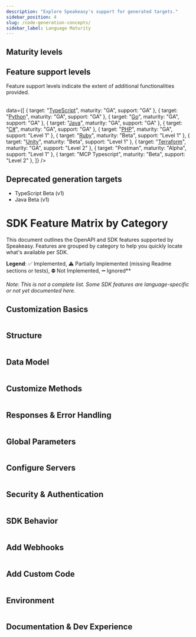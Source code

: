 ```yaml
---
description: "Explore Speakeasy's support for generated targets."
sidebar_position: 4
slug: /code-generation-concepts/
sidebar_label: Language Maturity
---
```




## Maturity levels

<Table
  data={[
    { level: "Alpha", description: "An early preview of upcoming features intended for gathering feedback. Alpha versions are less complete and likely to be unstable, with frequent updates and significant changes." },
    { level: "Beta", description: "A pre-release version that includes many features of GA but is still subject to significant modifications based on user feedback. The interface is considered stable enough for testing." },
    { level: "General availability (GA)", description: "A fully supported release that includes all functionalities altering the type interface from OpenAPI Specification keywords (for example, [oneOf](/docs/customize-sdks/oneof))." }
  ]}
  columns={[
    { key: "level", header: "Maturity level" },
    { key: "description", header: "Description" }
  ]}
/>

## Feature support levels

Feature support levels indicate the extent of additional functionalities provided.
<Table
 columns={[{"key": "target", header: "Target"}, {key: "maturity", header: "Maturity level"}, {key: "support", header: "Feature support level"}]}

 data={[    { target: "[TypeScript](/docs/languages/typescript/methodology-ts)", maturity: "GA", support: "GA"    },
    { target: "[Python](/docs/languages/python/methodology-python)", maturity: "GA", support: "GA"    },
    { target: "[Go](/docs/languages/golang/methodology-go)", maturity: "GA", support: "GA"    },
    { target: "[Java](/docs/languages/java/methodology-java)", maturity: "GA", support: "GA"    },
    { target: "[C#](/docs/languages/csharp/methodology-csharp)", maturity: "GA", support: "GA"    },
    { target: "[PHP](/docs/languages/php/methodology-php)", maturity: "GA", support: "Level 1"    },
    { target: "[Ruby](/docs/languages/ruby/methodology-ruby)", maturity: "Beta", support: "Level 1"    },
    { target: "[Unity](/docs/languages/unity/methodology-unity)", maturity: "Beta", support: "Level 1"    },
    { target: "[Terraform](/docs/create-terraform)", maturity: "GA", support: "Level 2"    },
    { target: "Postman", maturity: "Alpha", support: "Level 1"    },
    { target: "MCP Typescript", maturity: "Beta", support: "Level 2"    },
  ]}
/>

## Deprecated generation targets

* TypeScript Beta (v1)
* Java Beta (v1)

# SDK Feature Matrix by Category

This document outlines the OpenAPI and SDK features supported by Speakeasy. Features are grouped by category to help you quickly locate what's available per SDK.

**Legend**: ✅ Implemented, ⚠️ Partially Implemented (missing Readme sections or tests), ⛔ Not Implemented, ➖ Ignored**

_Note: This is not a complete list. Some SDK features are language-specific or not yet documented here._

## Customization Basics

<Table
  columns={[{ key: "feature", header: "Feature" },
    { key: "typescript", header: "TypeScript" },
    { key: "python", header: "Python" },
    { key: "go", header: "Go" },
    { key: "java", header: "Java" },
    { key: "csharp", header: "C#" },
    { key: "php", header: "PHP" },
    { key: "ruby", header: "Ruby" },
    { key: "unity", header: "Unity" },
    { key: "terraform", header: "Terraform" },
    { key: "postman", header: "Postman" },
    { key: "mcp-typescript", header: "MCP Typescript" },
  ]}
  data={[
    { feature: "`callbacks`", typescript: "✅", python: "✅", go: "✅", java: "✅", csharp: "✅", php: "✅", ruby: "✅", unity: "✅", terraform: "✅", postman: "⛔", mcp-typescript: "⛔" },
    { feature: "`core`", typescript: "✅", python: "✅", go: "✅", java: "✅", csharp: "✅", php: "✅", ruby: "✅", unity: "✅", terraform: "✅", postman: "✅", mcp-typescript: "⚠️" },
  ]}
/>

## Structure

<Table
  columns={[{ key: "feature", header: "Feature" },
    { key: "typescript", header: "TypeScript" },
    { key: "python", header: "Python" },
    { key: "go", header: "Go" },
    { key: "java", header: "Java" },
    { key: "csharp", header: "C#" },
    { key: "php", header: "PHP" },
    { key: "ruby", header: "Ruby" },
    { key: "unity", header: "Unity" },
    { key: "terraform", header: "Terraform" },
    { key: "postman", header: "Postman" },
    { key: "mcp-typescript", header: "MCP Typescript" },
  ]}
  data={[
    { feature: "`groups`", typescript: "✅", python: "✅", go: "✅", java: "✅", csharp: "✅", php: "✅", ruby: "✅", unity: "✅", terraform: "✅", postman: "✅", mcp-typescript: "⛔" },
    { feature: "`ignores`", typescript: "✅", python: "✅", go: "✅", java: "✅", csharp: "✅", php: "✅", ruby: "✅", unity: "✅", terraform: "✅", postman: "✅", mcp-typescript: "✅" },
    { feature: "`includes`", typescript: "✅", python: "✅", go: "✅", java: "✅", csharp: "✅", php: "✅", ruby: "✅", unity: "✅", terraform: "✅", postman: "✅", mcp-typescript: "⛔" },
    { feature: "`nameOverrides`", typescript: "✅", python: "✅", go: "✅", java: "✅", csharp: "✅", php: "✅", ruby: "✅", unity: "✅", terraform: "✅", postman: "✅", mcp-typescript: "✅" },
    { feature: "`multiLevelTagging`", typescript: "✅", python: "✅", go: "✅", java: "✅", csharp: "✅", php: "✅", ruby: "✅", unity: "✅", terraform: "✅", postman: "✅", mcp-typescript: "⛔" },
  ]}
/>

## Data Model

<Table
  columns={[{ key: "feature", header: "Feature" },
    { key: "typescript", header: "TypeScript" },
    { key: "python", header: "Python" },
    { key: "go", header: "Go" },
    { key: "java", header: "Java" },
    { key: "csharp", header: "C#" },
    { key: "php", header: "PHP" },
    { key: "ruby", header: "Ruby" },
    { key: "unity", header: "Unity" },
    { key: "terraform", header: "Terraform" },
    { key: "postman", header: "Postman" },
    { key: "mcp-typescript", header: "MCP Typescript" },
  ]}
  data={[
    { feature: "`disallowCircularRefs`", typescript: "⛔", python: "⛔", go: "⛔", java: "⛔", csharp: "⛔", php: "⛔", ruby: "⛔", unity: "⛔", terraform: "✅", postman: "⛔", mcp-typescript: "⛔" },
    { feature: "`enums`", typescript: "✅", python: "✅", go: "✅", java: "✅", csharp: "✅", php: "✅", ruby: "✅", unity: "✅", terraform: "✅", postman: "✅", mcp-typescript: "✅" },
    { feature: "`typeOverrides`", typescript: "✅", python: "✅", go: "✅", java: "✅", csharp: "✅", php: "✅", ruby: "✅", unity: "✅", terraform: "✅", postman: "✅", mcp-typescript: "✅" },
    { feature: "`constsAndDefaults`", typescript: "✅", python: "✅", go: "✅", java: "✅", csharp: "✅", php: "✅", ruby: "✅", unity: "⛔", terraform: "✅", postman: "✅", mcp-typescript: "✅" },
    { feature: "`nullables`", typescript: "✅", python: "✅", go: "✅", java: "✅", csharp: "✅", php: "✅", ruby: "✅", unity: "⛔", terraform: "⛔", postman: "⛔", mcp-typescript: "✅" },
    { feature: "`unions`", typescript: "✅", python: "✅", go: "✅", java: "✅", csharp: "✅", php: "✅", ruby: "✅", unity: "✅", terraform: "✅", postman: "⛔", mcp-typescript: "✅" },
    { feature: "`bigint`", typescript: "✅", python: "✅", go: "✅", java: "✅", csharp: "✅", php: "✅", ruby: "⛔", unity: "✅", terraform: "⛔", postman: "✅", mcp-typescript: "✅" },
    { feature: "`decimal`", typescript: "✅", python: "✅", go: "✅", java: "✅", csharp: "✅", php: "✅", ruby: "⛔", unity: "✅", terraform: "⛔", postman: "✅", mcp-typescript: "✅" },
    { feature: "`sets`", typescript: "⛔", python: "⛔", go: "⛔", java: "⛔", csharp: "⛔", php: "⛔", ruby: "⛔", unity: "⛔", terraform: "✅", postman: "⛔", mcp-typescript: "⛔" },
    { feature: "`sliceUnions`", typescript: "✅", python: "✅", go: "✅", java: "✅", csharp: "✅", php: "✅", ruby: "⛔", unity: "⛔", terraform: "⛔", postman: "⛔", mcp-typescript: "✅" },
    { feature: "`additionalProperties`", typescript: "✅", python: "✅", go: "✅", java: "✅", csharp: "✅", php: "✅", ruby: "✅", unity: "✅", terraform: "✅", postman: "⛔", mcp-typescript: "✅" },
    { feature: "`openEnums`", typescript: "✅", python: "✅", go: "✅", java: "✅", csharp: "✅", php: "⛔", ruby: "⛔", unity: "⛔", terraform: "⛔", postman: "⛔", mcp-typescript: "✅" },
  ]}
/>

## Customize Methods

<Table
  columns={[{ key: "feature", header: "Feature" },
    { key: "typescript", header: "TypeScript" },
    { key: "python", header: "Python" },
    { key: "go", header: "Go" },
    { key: "java", header: "Java" },
    { key: "csharp", header: "C#" },
    { key: "php", header: "PHP" },
    { key: "ruby", header: "Ruby" },
    { key: "unity", header: "Unity" },
    { key: "terraform", header: "Terraform" },
    { key: "postman", header: "Postman" },
    { key: "mcp-typescript", header: "MCP Typescript" },
  ]}
  data={[
    { feature: "`tagBasedOrdering`", typescript: "⛔", python: "⛔", go: "⛔", java: "⛔", csharp: "⛔", php: "⛔", ruby: "⛔", unity: "⛔", terraform: "⛔", postman: "⛔", mcp-typescript: "⛔" },
    { feature: "`flattening`", typescript: "✅", python: "✅", go: "✅", java: "✅", csharp: "✅", php: "✅", ruby: "✅", unity: "✅", terraform: "✅", postman: "⛔", mcp-typescript: "⛔" },
    { feature: "`methodSecurity`", typescript: "✅", python: "✅", go: "✅", java: "✅", csharp: "✅", php: "✅", ruby: "✅", unity: "✅", terraform: "✅", postman: "✅", mcp-typescript: "✅" },
    { feature: "`methodServerURLs`", typescript: "✅", python: "✅", go: "✅", java: "✅", csharp: "✅", php: "✅", ruby: "✅", unity: "✅", terraform: "✅", postman: "✅", mcp-typescript: "✅" },
    { feature: "`pagination`", typescript: "✅", python: "✅", go: "✅", java: "✅", csharp: "✅", php: "⚠️", ruby: "⚠️", unity: "⚠️", terraform: "✅", postman: "⛔", mcp-typescript: "⛔" },
    { feature: "`retries`", typescript: "✅", python: "✅", go: "✅", java: "✅", csharp: "⚠️", php: "⚠️", ruby: "⚠️", unity: "⛔", terraform: "✅", postman: "⛔", mcp-typescript: "⚠️" },
    { feature: "`defaultEnabledRetries`", typescript: "✅", python: "✅", go: "✅", java: "⛔", csharp: "⛔", php: "⛔", ruby: "⛔", unity: "⛔", terraform: "⛔", postman: "⛔", mcp-typescript: "✅" },
    { feature: "`methodArguments`", typescript: "✅", python: "✅", go: "✅", java: "⛔", csharp: "✅", php: "✅", ruby: "✅", unity: "⛔", terraform: "✅", postman: "⛔", mcp-typescript: "⛔" },
    { feature: "`urlBasedPagination`", typescript: "✅", python: "✅", go: "✅", java: "⛔", csharp: "⛔", php: "✅", ruby: "✅", unity: "⛔", terraform: "✅", postman: "⛔", mcp-typescript: "⛔" },
  ]}
/>

## Responses & Error Handling

<Table
  columns={[{ key: "feature", header: "Feature" },
    { key: "typescript", header: "TypeScript" },
    { key: "python", header: "Python" },
    { key: "go", header: "Go" },
    { key: "java", header: "Java" },
    { key: "csharp", header: "C#" },
    { key: "php", header: "PHP" },
    { key: "ruby", header: "Ruby" },
    { key: "unity", header: "Unity" },
    { key: "terraform", header: "Terraform" },
    { key: "postman", header: "Postman" },
    { key: "mcp-typescript", header: "MCP Typescript" },
  ]}
  data={[
    { feature: "`getRequestBodies`", typescript: "⛔", python: "✅", go: "✅", java: "✅", csharp: "✅", php: "✅", ruby: "✅", unity: "✅", terraform: "✅", postman: "✅", mcp-typescript: "⛔" },
    { feature: "`inputOutputModels`", typescript: "✅", python: "✅", go: "✅", java: "✅", csharp: "✅", php: "✅", ruby: "✅", unity: "✅", terraform: "✅", postman: "⛔", mcp-typescript: "⛔" },
    { feature: "`errors`", typescript: "✅", python: "✅", go: "✅", java: "✅", csharp: "✅", php: "⚠️", ruby: "⚠️", unity: "✅", terraform: "⛔", postman: "✅", mcp-typescript: "⛔" },
    { feature: "`enumUnions`", typescript: "✅", python: "✅", go: "⛔", java: "⛔", csharp: "⛔", php: "⛔", ruby: "⛔", unity: "⛔", terraform: "⛔", postman: "⛔", mcp-typescript: "✅" },
    { feature: "`errorUnions`", typescript: "✅", python: "✅", go: "✅", java: "⛔", csharp: "✅", php: "✅", ruby: "⛔", unity: "⛔", terraform: "⛔", postman: "⛔", mcp-typescript: "✅" },
    { feature: "`responseFormat`", typescript: "✅", python: "✅", go: "✅", java: "⛔", csharp: "✅", php: "✅", ruby: "✅", unity: "⛔", terraform: "⛔", postman: "⛔", mcp-typescript: "✅" },
    { feature: "`jsonlResponses`", typescript: "✅", python: "✅", go: "✅", java: "✅", csharp: "⛔", php: "⛔", ruby: "⛔", unity: "⛔", terraform: "⛔", postman: "⛔", mcp-typescript: "⛔" },
    { feature: "`uploadStreams`", typescript: "✅", python: "✅", go: "✅", java: "✅", csharp: "⛔", php: "⛔", ruby: "⛔", unity: "⛔", terraform: "⛔", postman: "⛔", mcp-typescript: "⛔" },
  ]}
/>

## Global Parameters

<Table
  columns={[{ key: "feature", header: "Feature" },
    { key: "typescript", header: "TypeScript" },
    { key: "python", header: "Python" },
    { key: "go", header: "Go" },
    { key: "java", header: "Java" },
    { key: "csharp", header: "C#" },
    { key: "php", header: "PHP" },
    { key: "ruby", header: "Ruby" },
    { key: "unity", header: "Unity" },
    { key: "terraform", header: "Terraform" },
    { key: "postman", header: "Postman" },
    { key: "mcp-typescript", header: "MCP Typescript" },
  ]}
  data={[
    { feature: "`additionalDependencies`", typescript: "✅", python: "✅", go: "✅", java: "✅", csharp: "✅", php: "✅", ruby: "✅", unity: "⛔", terraform: "✅", postman: "⛔", mcp-typescript: "✅" },
    { feature: "`deepObjectParams`", typescript: "✅", python: "✅", go: "✅", java: "⛔", csharp: "⛔", php: "✅", ruby: "⛔", unity: "⛔", terraform: "✅", postman: "⛔", mcp-typescript: "✅" },
    { feature: "`acceptHeaders`", typescript: "✅", python: "✅", go: "✅", java: "✅", csharp: "⛔", php: "⛔", ruby: "⛔", unity: "⛔", terraform: "⛔", postman: "✅", mcp-typescript: "✅" },
    { feature: "`allowReserved`", typescript: "⛔", python: "⛔", go: "⛔", java: "✅", csharp: "⛔", php: "⛔", ruby: "⛔", unity: "⛔", terraform: "⛔", postman: "⛔", mcp-typescript: "⛔" },
  ]}
/>

## Configure Servers

<Table
  columns={[{ key: "feature", header: "Feature" },
    { key: "typescript", header: "TypeScript" },
    { key: "python", header: "Python" },
    { key: "go", header: "Go" },
    { key: "java", header: "Java" },
    { key: "csharp", header: "C#" },
    { key: "php", header: "PHP" },
    { key: "ruby", header: "Ruby" },
    { key: "unity", header: "Unity" },
    { key: "terraform", header: "Terraform" },
    { key: "postman", header: "Postman" },
    { key: "mcp-typescript", header: "MCP Typescript" },
  ]}
  data={[
    { feature: "`globalServerURLs`", typescript: "✅", python: "✅", go: "✅", java: "✅", csharp: "✅", php: "✅", ruby: "✅", unity: "✅", terraform: "✅", postman: "✅", mcp-typescript: "⚠️" },
    { feature: "`globalSecurityFlattening`", typescript: "✅", python: "✅", go: "✅", java: "✅", csharp: "✅", php: "✅", ruby: "✅", unity: "⛔", terraform: "✅", postman: "⛔", mcp-typescript: "⛔" },
    { feature: "`globals`", typescript: "✅", python: "✅", go: "✅", java: "✅", csharp: "✅", php: "✅", ruby: "✅", unity: "✅", terraform: "✅", postman: "✅", mcp-typescript: "⚠️" },
    { feature: "`serverIDs`", typescript: "✅", python: "✅", go: "✅", java: "✅", csharp: "✅", php: "✅", ruby: "✅", unity: "✅", terraform: "✅", postman: "✅", mcp-typescript: "✅" },
    { feature: "`serverEvents`", typescript: "✅", python: "✅", go: "✅", java: "⚠️", csharp: "⛔", php: "⛔", ruby: "⛔", unity: "⛔", terraform: "⛔", postman: "⛔", mcp-typescript: "⛔" },
    { feature: "`serverEventsSentinels`", typescript: "✅", python: "✅", go: "✅", java: "⚠️", csharp: "⛔", php: "⛔", ruby: "⛔", unity: "⛔", terraform: "⛔", postman: "⛔", mcp-typescript: "⛔" },
  ]}
/>

## Security & Authentication

<Table
  columns={[{ key: "feature", header: "Feature" },
    { key: "typescript", header: "TypeScript" },
    { key: "python", header: "Python" },
    { key: "go", header: "Go" },
    { key: "java", header: "Java" },
    { key: "csharp", header: "C#" },
    { key: "php", header: "PHP" },
    { key: "ruby", header: "Ruby" },
    { key: "unity", header: "Unity" },
    { key: "terraform", header: "Terraform" },
    { key: "postman", header: "Postman" },
    { key: "mcp-typescript", header: "MCP Typescript" },
  ]}
  data={[
    { feature: "`globalSecurity`", typescript: "✅", python: "✅", go: "✅", java: "✅", csharp: "✅", php: "✅", ruby: "✅", unity: "✅", terraform: "✅", postman: "✅", mcp-typescript: "⚠️" },
    { feature: "`globalSecurityCallbacks`", typescript: "✅", python: "✅", go: "✅", java: "✅", csharp: "✅", php: "✅", ruby: "✅", unity: "⛔", terraform: "⛔", postman: "⛔", mcp-typescript: "⛔" },
    { feature: "`deprecations`", typescript: "✅", python: "✅", go: "✅", java: "✅", csharp: "✅", php: "✅", ruby: "✅", unity: "✅", terraform: "✅", postman: "⛔", mcp-typescript: "✅" },
    { feature: "`oauth2ClientCredentials`", typescript: "✅", python: "✅", go: "✅", java: "✅", csharp: "✅", php: "✅", ruby: "⛔", unity: "⛔", terraform: "✅", postman: "✅", mcp-typescript: "✅" },
    { feature: "`oauth2Password`", typescript: "✅", python: "⛔", go: "✅", java: "✅", csharp: "⛔", php: "⛔", ruby: "⛔", unity: "⛔", terraform: "⛔", postman: "⛔", mcp-typescript: "✅" },
    { feature: "`customSecuritySchemes`", typescript: "✅", python: "✅", go: "✅", java: "✅", csharp: "✅", php: "✅", ruby: "✅", unity: "⛔", terraform: "⛔", postman: "⛔", mcp-typescript: "✅" },
  ]}
/>

## SDK Behavior

<Table
  columns={[{ key: "feature", header: "Feature" },
    { key: "typescript", header: "TypeScript" },
    { key: "python", header: "Python" },
    { key: "go", header: "Go" },
    { key: "java", header: "Java" },
    { key: "csharp", header: "C#" },
    { key: "php", header: "PHP" },
    { key: "ruby", header: "Ruby" },
    { key: "unity", header: "Unity" },
    { key: "terraform", header: "Terraform" },
    { key: "postman", header: "Postman" },
    { key: "mcp-typescript", header: "MCP Typescript" },
  ]}
  data={[
    { feature: "`downloadStreams`", typescript: "✅", python: "✅", go: "✅", java: "✅", csharp: "⛔", php: "⛔", ruby: "⛔", unity: "✅", terraform: "⛔", postman: "⛔", mcp-typescript: "⛔" },
    { feature: "`stringNumberFormats`", typescript: "✅", python: "✅", go: "✅", java: "⛔", csharp: "⛔", php: "⛔", ruby: "⛔", unity: "⛔", terraform: "⛔", postman: "⛔", mcp-typescript: "✅" },
    { feature: "`flatRequests`", typescript: "⛔", python: "✅", go: "⛔", java: "⛔", csharp: "⛔", php: "⛔", ruby: "⛔", unity: "⛔", terraform: "⛔", postman: "⛔", mcp-typescript: "⛔" },
    { feature: "`operationTimeout`", typescript: "✅", python: "✅", go: "✅", java: "⛔", csharp: "⛔", php: "⛔", ruby: "✅", unity: "⛔", terraform: "⛔", postman: "⛔", mcp-typescript: "✅" },
  ]}
/>

## Add Webhooks

<Table
  columns={[{ key: "feature", header: "Feature" },
    { key: "typescript", header: "TypeScript" },
    { key: "python", header: "Python" },
    { key: "go", header: "Go" },
    { key: "java", header: "Java" },
    { key: "csharp", header: "C#" },
    { key: "php", header: "PHP" },
    { key: "ruby", header: "Ruby" },
    { key: "unity", header: "Unity" },
    { key: "terraform", header: "Terraform" },
    { key: "postman", header: "Postman" },
    { key: "mcp-typescript", header: "MCP Typescript" },
  ]}
  data={[
    { feature: "`webhooks`", typescript: "✅", python: "✅", go: "✅", java: "✅", csharp: "✅", php: "✅", ruby: "✅", unity: "✅", terraform: "✅", postman: "⛔", mcp-typescript: "⛔" },
    { feature: "`webhookHandlers`", typescript: "✅", python: "⛔", go: "⛔", java: "⛔", csharp: "⛔", php: "⛔", ruby: "⛔", unity: "⛔", terraform: "⛔", postman: "⛔", mcp-typescript: "⛔" },
  ]}
/>

## Add Custom Code

<Table
  columns={[{ key: "feature", header: "Feature" },
    { key: "typescript", header: "TypeScript" },
    { key: "python", header: "Python" },
    { key: "go", header: "Go" },
    { key: "java", header: "Java" },
    { key: "csharp", header: "C#" },
    { key: "php", header: "PHP" },
    { key: "ruby", header: "Ruby" },
    { key: "unity", header: "Unity" },
    { key: "terraform", header: "Terraform" },
    { key: "postman", header: "Postman" },
    { key: "mcp-typescript", header: "MCP Typescript" },
  ]}
  data={[
    { feature: "`sdkHooks`", typescript: "✅", python: "✅", go: "✅", java: "✅", csharp: "✅", php: "✅", ruby: "✅", unity: "⛔", terraform: "✅", postman: "⛔", mcp-typescript: "✅" },
    { feature: "`customCodeRegions`", typescript: "✅", python: "✅", go: "⛔", java: "✅", csharp: "⛔", php: "⛔", ruby: "⛔", unity: "⛔", terraform: "⛔", postman: "⛔", mcp-typescript: "⛔" },
    { feature: "`mockServer`", typescript: "✅", python: "✅", go: "✅", java: "✅", csharp: "⛔", php: "⛔", ruby: "⛔", unity: "⛔", terraform: "⛔", postman: "⛔", mcp-typescript: "⛔" },
  ]}
/>

## Environment

<Table
  columns={[{ key: "feature", header: "Feature" },
    { key: "typescript", header: "TypeScript" },
    { key: "python", header: "Python" },
    { key: "go", header: "Go" },
    { key: "java", header: "Java" },
    { key: "csharp", header: "C#" },
    { key: "php", header: "PHP" },
    { key: "ruby", header: "Ruby" },
    { key: "unity", header: "Unity" },
    { key: "terraform", header: "Terraform" },
    { key: "postman", header: "Postman" },
    { key: "mcp-typescript", header: "MCP Typescript" },
  ]}
  data={[
    { feature: "`hiddenGlobals`", typescript: "✅", python: "✅", go: "✅", java: "✅", csharp: "⛔", php: "⛔", ruby: "⛔", unity: "⛔", terraform: "✅", postman: "✅", mcp-typescript: "✅" },
    { feature: "`configurableModuleName`", typescript: "⛔", python: "✅", go: "⛔", java: "⛔", csharp: "⛔", php: "⛔", ruby: "⛔", unity: "⛔", terraform: "⛔", postman: "⛔", mcp-typescript: "⛔" },
    { feature: "`envVarGlobals`", typescript: "✅", python: "✅", go: "✅", java: "⛔", csharp: "⛔", php: "⛔", ruby: "⛔", unity: "⛔", terraform: "⛔", postman: "⛔", mcp-typescript: "⛔" },
    { feature: "`envVarSecurityUsage`", typescript: "✅", python: "✅", go: "✅", java: "⛔", csharp: "⛔", php: "⛔", ruby: "⛔", unity: "⛔", terraform: "⛔", postman: "⛔", mcp-typescript: "⛔" },
  ]}
/>

## Documentation & Dev Experience

<Table
  columns={[{ key: "feature", header: "Feature" },
    { key: "typescript", header: "TypeScript" },
    { key: "python", header: "Python" },
    { key: "go", header: "Go" },
    { key: "java", header: "Java" },
    { key: "csharp", header: "C#" },
    { key: "php", header: "PHP" },
    { key: "ruby", header: "Ruby" },
    { key: "unity", header: "Unity" },
    { key: "terraform", header: "Terraform" },
    { key: "postman", header: "Postman" },
    { key: "mcp-typescript", header: "MCP Typescript" },
  ]}
  data={[
    { feature: "`docs`", typescript: "✅", python: "✅", go: "✅", java: "✅", csharp: "✅", php: "✅", ruby: "✅", unity: "✅", terraform: "✅", postman: "✅", mcp-typescript: "⛔" },
    { feature: "`examples`", typescript: "✅", python: "✅", go: "✅", java: "✅", csharp: "✅", php: "✅", ruby: "✅", unity: "✅", terraform: "✅", postman: "✅", mcp-typescript: "⛔" },
    { feature: "`tests`", typescript: "✅", python: "✅", go: "✅", java: "✅", csharp: "⛔", php: "⛔", ruby: "⛔", unity: "⛔", terraform: "⛔", postman: "⛔", mcp-typescript: "⛔" },
  ]}
/>

